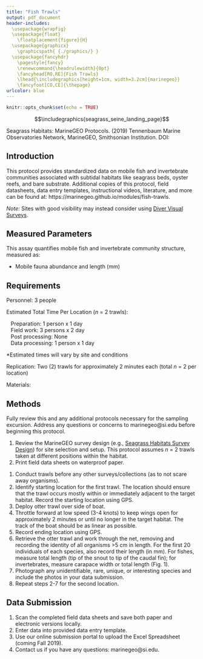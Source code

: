 ```yaml
---
title: "Fish Trawls"
output: pdf_document
header-includes: 
  \usepackage{wrapfig}
  \usepackage{float}
    \floatplacement{figure}{H}
  \usepackage{graphicx}
    \graphicspath{ {./graphics/} }
  \usepackage{fancyhdr}
    \pagestyle{fancy}
    \renewcommand{\headrulewidth}{0pt}
    \fancyhead[RO,RE]{Fish Trawls}
    \lhead{\includegraphics[height=1cm, width=3.2cm]{marinegeo}}
    \fancyfoot[CO,CE]{\thepage}
urlcolor: blue
---
```


```r
knitr::opts_chunk$set(echo = TRUE)
```

\noindent\rule{\textwidth}{0.4pt}

$$\includegraphics{seagrass_seine_landing_page}$$


\underline{How to cite this work:} Seagrass Habitats: MarineGEO Protocols. (2019) Tennenbaum Marine Observatories Network, MarineGEO, Smithsonian Institution. DOI:

\vspace*{\fill}
\begin{center}
\includegraphics[height=1.5cm, width=4.8cm]{smithsonian}\\
marinegeo@si.edu
\end{center}

\thispagestyle{empty}
\clearpage
\pagenumbering{arabic}

\noindent\rule{\textwidth}{0.4pt} 

## Introduction

This protocol provides standardized data on mobile fish and invertebrate communities associated with subtidal habitats like seagrass beds, oyster reefs, and bare substrate. Additional copies of this protocol, field datasheets, data entry templates, instructional videos, literature, and more can be found at: https://marinegeo.github.io/modules/fish-trawls.  

*Note:* Sites with good visibility may instead consider using [Diver Visual Surveys](https://marinegeo.github.io/modules/visual-census).

\noindent\rule{\textwidth}{0.4pt}

## Measured Parameters

This assay quantifies mobile fish and invertebrate community structure, measured as:

* Mobile fauna abundance and length (mm)

\noindent\rule{\textwidth}{0.4pt}

## Requirements

Personnel: 3 people 

Estimated Total Time Per Location (*n* = 2 trawls): 

|    Preparation: 1 person x 1 day
|    Field work: 3 persons x 2 day
|    Post processing: None
|    Data processing: 1 person x 1 day

*Estimated times will vary by site and conditions

Replication: Two (2) trawls for approximately 2 minutes each (total *n* = 2 per location)
 
Materials:

\underline{Survey Design:}

\renewcommand{\labelitemi}{$\square$}
\setlength{\parskip}{0.1em}
\begin{itemize}
  \item 1 50-m metric transect tape
  \item Hand-held GPS unit
  \item 2 PVC marker poles (diameter and length as needed)
\end{itemize}
\vspace{\baselineskip}

\underline{Fieldwork:}

\renewcommand{\labelitemi}{$\square$}
\setlength{\parskip}{0.1em}
\begin{itemize}
  \item 1 otter trawl (record dimensions including length, width, opening, and mesh size)
  \item Waterproof paper
  \item Pencil
  \item Clipboard
  \item Ruler (mm)
\end{itemize}

\noindent\rule{\textwidth}{0.4pt}

\begin{wrapfigure}{r}{0.4\textwidth}
  \begin{center}
    \includegraphics[width=0.4\textwidth]{measurement_examples}
  \end{center}
  \vspace{-20mm}
  \caption{Length measurement for different taxonomic groups that may be caught in the trawl}
\end{wrapfigure}

## Methods

Fully review this and any additional protocols necessary for the sampling excursion. Address any questions or concerns to marinegeo@si.edu before beginning this protocol.
\vspace{\baselineskip}

\underline{Preparation:}

1.	Review the MarineGEO survey design (e.g., [Seagrass Habitats Survey Design](https://marinegeo.github.io/seagrass)) for site selection and setup. This protocol assumes *n* = 2 trawls taken at different positions within the habitat.
2.	Print field data sheets on waterproof paper.
\vspace{\baselineskip}

\underline{Fieldwork:}

1.	Conduct trawls before any other surveys/collections (as to not scare away organisms).
2.	Identify starting location for the first trawl. The location should ensure that the trawl occurs mostly within or immediately adjacent to the target habitat. Record the starting location using GPS.
3.	Deploy otter trawl over side of boat.
4.	Throttle forward at low speed (3-4 knots) to keep wings open for approximately 2 minutes or until no longer in the target habitat. The track of the boat should be as linear as possible.
5.	Record ending location using GPS.
6.	Retrieve the otter trawl and work through the net, removing and recording the identity of all organisms >5 cm in length. For the first 20 individuals of each species, also record their length (in mm). For fishes, measure total length (tip of the snout to tip of the caudal fin); for invertebrates, measure carapace width or total length (Fig. 1).
7.	Photograph any unidentifiable, rare, unique, or interesting species and include the photos in your data submission.
8.	Repeat steps 2-7 for the second location. 
\vspace{\baselineskip}

\noindent\rule{\textwidth}{0.4pt}

## Data Submission

1. Scan the completed field data sheets and save both paper and electronic versions locally.
2. Enter data into provided data entry template.
3. Use our online submission portal to upload the Excel Spreadsheet (coming Fall 2019). 
4. Contact us if you have any questions: marinegeo@si.edu.

